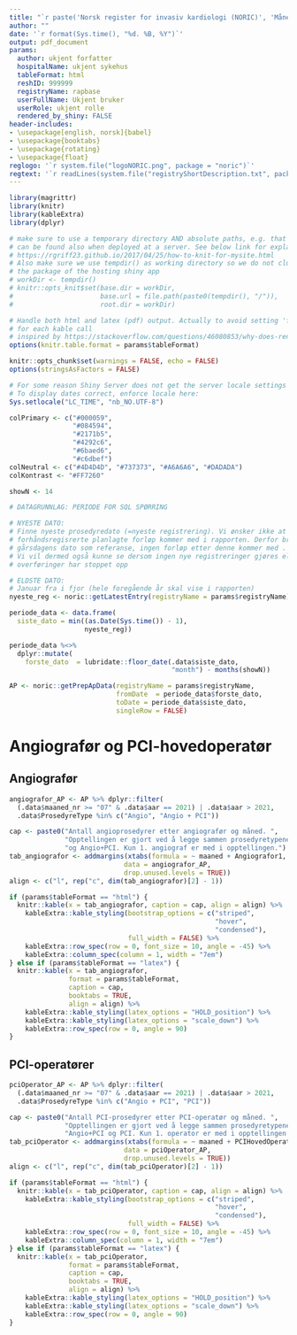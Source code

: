 ```yaml
---
title: "`r paste('Norsk register for invasiv kardiologi (NORIC)', 'Månedsrapport Angio/PCI-aktivitet for ', params$hospitalName ) `"
author: ""
date: '`r format(Sys.time(), "%d. %B, %Y")`'
output: pdf_document
params:
  author: ukjent forfatter
  hospitalName: ukjent sykehus
  tableFormat: html
  reshID: 999999
  registryName: rapbase
  userFullName: Ukjent bruker
  userRole: ukjent rolle
  rendered_by_shiny: FALSE
header-includes:
- \usepackage[english, norsk]{babel}
- \usepackage{booktabs}
- \usepackage{rotating}
- \usepackage{float}
reglogo: '`r system.file("logoNORIC.png", package = "noric")`'
regtext: '`r readLines(system.file("registryShortDescription.txt", package = "noric"))`'
---
```


```r
library(magrittr)
library(knitr)
library(kableExtra)
library(dplyr)

# make sure to use a temporary directory AND absolute paths, e.g. that figs
# can be found also when deployed at a server. See below link for explanation
# https://rgriff23.github.io/2017/04/25/how-to-knit-for-mysite.html
# Also make sure we use tempdir() as working directory so we do not clutter
# the package of the hosting shiny app
# workDir <- tempdir()
# knitr::opts_knit$set(base.dir = workDir,
#                      base.url = file.path(paste0(tempdir(), "/")),
#                      root.dir = workDir)

# Handle both html and latex (pdf) output. Actually to avoid setting 'format'
# for each kable call
# inspired by https://stackoverflow.com/questions/46080853/why-does-rendering-a-pdf-from-rmarkdown-require-closing-rstudio-between-renders
options(knitr.table.format = params$tableFormat)

knitr::opts_chunk$set(warnings = FALSE, echo = FALSE)
options(stringsAsFactors = FALSE)

# For some reason Shiny Server does not get the server locale settings right.
# To display dates correct, enforce locale here:
Sys.setlocale("LC_TIME", "nb_NO.UTF-8")
``` 


```r

colPrimary <- c("#000059",
                "#084594",
                "#2171b5",
                "#4292c6",
                "#6baed6",
                "#c6dbef")
colNeutral <- c("#4D4D4D", "#737373", "#A6A6A6", "#DADADA")
colKontrast <- "#FF7260"

``` 

```r
showN <- 14
```





```r
# DATAGRUNNLAG: PERIODE FOR SQL SPØRRING

# NYESTE DATO:
# Finne nyeste prosedyredato (=nyeste registrering). Vi ønsker ikke at
# forhåndsregisrerte planlagte forløp kommer med i rapporten. Derfor brukes
# gårsdagens dato som referanse, ingen forløp etter denne kommer med .
# Vi vil dermed også kunne se dersom ingen nye registreringer gjøres eller om
# overføringer har stoppet opp

# ELDSTE DATO:
# Januar fra i fjor (hele foregående år skal vise i rapporten)
nyeste_reg <- noric::getLatestEntry(registryName = params$registryName)

periode_data <- data.frame(
  siste_dato = min((as.Date(Sys.time()) - 1),
                   nyeste_reg))

periode_data %<>%
  dplyr::mutate(
    forste_dato  = lubridate::floor_date(.data$siste_dato,
                                         "month") - months(showN))
```




```r

AP <- noric::getPrepApData(registryName = params$registryName,
                           fromDate  = periode_data$forste_dato,
                           toDate = periode_data$siste_dato,
                           singleRow = FALSE)

```


# Angiografør og PCI-hovedoperatør
## Angiografør

```r
angiografor_AP <- AP %>% dplyr::filter(
  (.data$maaned_nr >= "07" & .data$aar == 2021) | .data$aar > 2021,
  .data$ProsedyreType %in% c("Angio", "Angio + PCI"))
``` 

```r
cap <- paste0("Antall angioprosedyrer etter angiografør og måned. ",
              "Opptellingen er gjort ved å legge sammen prosedyretypene Angio ",
              "og Angio+PCI. Kun 1. angiograf er med i opptellingen.")
tab_angiografor <- addmargins(xtabs(formula = ~ maaned + Angiografor1,
                             data = angiografor_AP,
                             drop.unused.levels = TRUE))
align <- c("l", rep("c", dim(tab_angiografor)[2] - 1))

if (params$tableFormat == "html") {
  knitr::kable(x = tab_angiografor, caption = cap, align = align) %>%
    kableExtra::kable_styling(bootstrap_options = c("striped",
                                                    "hover",
                                                    "condensed"),
                              full_width = FALSE) %>%
    kableExtra::row_spec(row = 0, font_size = 10, angle = -45) %>%
    kableExtra::column_spec(column = 1, width = "7em")
} else if (params$tableFormat == "latex") {
  knitr::kable(x = tab_angiografor,
               format = params$tableFormat,
               caption = cap,
               booktabs = TRUE,
               align = align) %>%
    kableExtra::kable_styling(latex_options = "HOLD_position") %>%
    kableExtra::kable_styling(latex_options = "scale_down") %>%
    kableExtra::row_spec(row = 0, angle = 90)
}
```

## PCI-operatører

```r
pciOperator_AP <- AP %>% dplyr::filter(
  (.data$maaned_nr >= "07" & .data$aar == 2021) | .data$aar > 2021,
  .data$ProsedyreType %in% c("Angio + PCI", "PCI"))
``` 

```r
cap <- paste0("Antall PCI-prosedyrer etter PCI-operatør og måned. ",
              "Opptellingen er gjort ved å legge sammen prosedyretypene ",
              "Angio+PCI og PCI. Kun 1. operator er med i opptellingen.")
tab_pciOperator <- addmargins(xtabs(formula = ~ maaned + PCIHovedOperator,
                             data = pciOperator_AP,
                             drop.unused.levels = TRUE))
align <- c("l", rep("c", dim(tab_pciOperator)[2] - 1))

if (params$tableFormat == "html") {
  knitr::kable(x = tab_pciOperator, caption = cap, align = align) %>%
    kableExtra::kable_styling(bootstrap_options = c("striped",
                                                    "hover",
                                                    "condensed"),
                              full_width = FALSE) %>%
    kableExtra::row_spec(row = 0, font_size = 10, angle = -45) %>%
    kableExtra::column_spec(column = 1, width = "7em")
} else if (params$tableFormat == "latex") {
  knitr::kable(x = tab_pciOperator,
               format = params$tableFormat,
               caption = cap,
               booktabs = TRUE,
               align = align) %>%
    kableExtra::kable_styling(latex_options = "HOLD_position") %>%
    kableExtra::kable_styling(latex_options = "scale_down") %>%
    kableExtra::row_spec(row = 0, angle = 90)
}
```
